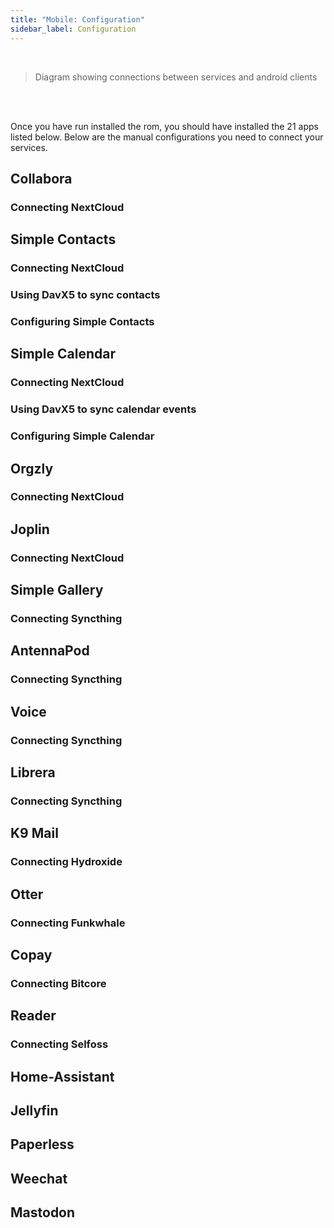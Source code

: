 ```yaml
---
title: "Mobile: Configuration"
sidebar_label: Configuration
---
```

<br/>

<div className="service-android" />

> Diagram showing connections between services and android clients

<br/>
<br/>

Once you have run installed the rom, you should have installed the 21 apps listed below. Below are the manual configurations you need to connect your services.

## Collabora
### Connecting NextCloud
## Simple Contacts
### Connecting NextCloud
### Using DavX5 to sync contacts
### Configuring Simple Contacts
## Simple Calendar
### Connecting NextCloud
### Using DavX5 to sync calendar events
### Configuring Simple Calendar
## Orgzly
### Connecting NextCloud
## Joplin
### Connecting NextCloud

## Simple Gallery
### Connecting Syncthing
## AntennaPod
### Connecting Syncthing
## Voice
### Connecting Syncthing
## Librera
### Connecting Syncthing
## K9 Mail
### Connecting Hydroxide
## Otter
### Connecting Funkwhale
## Copay
### Connecting Bitcore
## Reader
### Connecting Selfoss
## Home-Assistant
## Jellyfin
## Paperless
## Weechat
## Mastodon
